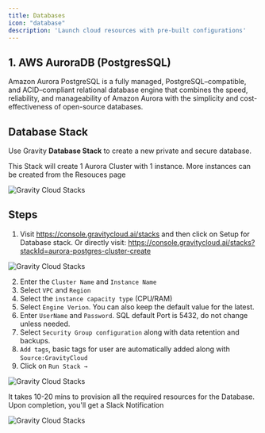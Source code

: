 ```yaml
---
title: Databases
icon: "database"
description: 'Launch cloud resources with pre-built configurations'
---
```


## 1. AWS AuroraDB (PostgresSQL)

Amazon Aurora PostgreSQL is a fully managed, PostgreSQL–compatible, and ACID–compliant relational database engine that combines the speed, reliability, and manageability of Amazon Aurora with the simplicity and cost-effectiveness of open-source databases.


## Database Stack

Use Gravity **Database Stack** to create a new private and secure database.

<Note>This Stack will create 1 Aurora Cluster with 1 instance. More instances can be created from the Resouces page</Note>

<img
  className="block"
  src="/images/db/aurora-postgres.png"
  alt="Gravity Cloud Stacks"
/>

## Steps

1. Visit https://console.gravitycloud.ai/stacks and then click on Setup for Database stack. Or directly visit: https://console.gravitycloud.ai/stacks?stackId=aurora-postgres-cluster-create

<img
  className="block"
  src="/images/db/aurora-postgres-1.png"
  alt="Gravity Cloud Stacks"
/>

2. Enter the `Cluster Name` and `Instance Name`
3. Select `VPC` and `Region`
4. Select the `instance capacity type` (CPU/RAM)
5. Select `Engine Verion`. You can also keep the default value for the latest.
6. Enter `UserName` and `Password`. SQL default Port is 5432, do not change unless needed.
6. Select `Security Group configuration` along with data retention and backups.
7. `Add tags`, basic tags for user are automatically added along with `Source:GravityCloud`
8. Click on `Run Stack →`

<img
  className="block"
  src="/images/db/aurora-postgres-2.png"
  alt="Gravity Cloud Stacks"
/>

<Check>It takes 10-20 mins to provision all the required resources for the Database. Upon completion, you'll get a Slack Notification</Check>

<img
  className="block"
  src="/images/db/aurora-slack-notif.png"
  alt="Gravity Cloud Stacks"
/>



